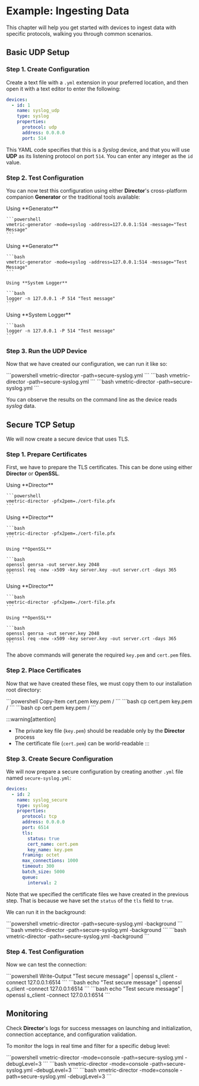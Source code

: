 # Example: Ingesting Data

This chapter will help you get started with devices to ingest data with specific protocols, walking you through common scenarios.

## Basic UDP Setup

### Step 1. Create Configuration

Create a text file with a `.yml` extension in your preferred location, and then open it with a text editor to enter the following:

```yaml
devices:
  - id: 1
    name: syslog_udp
    type: syslog
    properties:
      protocol: udp
      address: 0.0.0.0
      port: 514
```

This YAML code specifies that this is a _Syslog_ device, and that you will use **UDP** as its listening protocol on port `514`. You can enter any integer as the `id` value.

### Step 2. Test Configuration

You can now test this configuration using either **Director**'s cross-platform companion **Generator** or the traditional tools available:

<Tabs groupId="os-options">
  <TabItem value="windows" label="Windows" default>
    Using **Generator**

    ```powershell
    vmetric-generator -mode=syslog -address=127.0.0.1:514 -message="Test Message"
    ```
  </TabItem>

  <TabItem value="linux" label="Linux">
    Using **Generator**

    ```bash
    vmetric-generator -mode=syslog -address=127.0.0.1:514 -message="Test Message"
    ```

    Using **System Logger**

    ```bash
    logger -n 127.0.0.1 -P 514 "Test message"
    ```
  </TabItem>

  <TabItem value="macos" label="macOS">
    Using **System Logger**

    ```bash
    logger -n 127.0.0.1 -P 514 "Test message"
    ```
  </TabItem>
</Tabs>

### Step 3. Run the UDP Device

Now that we have created our configuration, we can run it like so:

<Tabs groupId="os-options">
  <TabItem value="windows" label="Windows" default>
    ```powershell
    vmetric-director -path=secure-syslog.yml
    ```
  </TabItem>
  
  <TabItem value="linux" label="Linux" default>
    ```bash
    vmetric-director -path=secure-syslog.yml
    ```
  </TabItem>

  <TabItem value="macos" label="macOS" default>
    ```bash
    vmetric-director -path=secure-syslog.yml
    ```
  </TabItem>
</Tabs>

You can observe the results on the command line as the device reads _syslog_ data.

## Secure TCP Setup

We will now create a secure device that uses TLS.

### Step 1. Prepare Certificates

First, we have to prepare the TLS certificates. This can be done using either **Director** or **OpenSSL**.

<Tabs groupId="os-options">
  <TabItem value="windows" label="Windows" default>
    Using **Director**

    ```powershell
    vmetric-director -pfx2pem=./cert-file.pfx
    ```
  </TabItem>

  <TabItem value="linux" label="Linux">
    Using **Director**

    ```bash
    vmetric-director -pfx2pem=./cert-file.pfx
    ```

    Using **OpenSSL**

    ```bash
    openssl genrsa -out server.key 2048
    openssl req -new -x509 -key server.key -out server.crt -days 365
    ```
  </TabItem>

  <TabItem value="macos" label="macOS">
    Using **Director**

    ```bash
    vmetric-director -pfx2pem=./cert-file.pfx
    ```
    
    Using **OpenSSL**

    ```bash
    openssl genrsa -out server.key 2048
    openssl req -new -x509 -key server.key -out server.crt -days 365
    ```
  </TabItem>
</Tabs>

The above commands will generate the required `key.pem` and `cert.pem` files.

### Step 2. Place Certificates

Now that we have created these files, we must copy them to our installation root directory:

<Tabs groupId="os-options">
  <TabItem value="windows" label="Windows" default>
    ```powershell
    Copy-Item cert.pem key.pem <vm_root>/
    ```
  </TabItem>
  
  <TabItem value="linux" label="Linux" default>
    ```bash
    cp cert.pem key.pem <vm_root>/
    ```
  </TabItem>

  <TabItem value="macos" label="macOS" default>
    ```bash
    cp cert.pem key.pem <vm_root>/
    ```
  </TabItem>
</Tabs>

:::warning[attention]
- The private key file (`key.pem`) should be readable only by the **Director** process
- The certificate file (`cert.pem`) can be world-readable
:::

### Step 3. Create Secure Configuration

We will now prepare a secure configuration by creating another `.yml` file named `secure-syslog.yml`:

```yaml
devices:
  - id: 2
    name: syslog_secure
    type: syslog
    properties:
      protocol: tcp
      address: 0.0.0.0
      port: 6514
      tls:
        status: true
        cert_name: cert.pem
        key_name: key.pem
      framing: octet
      max_connections: 1000
      timeout: 300
      batch_size: 5000
      queue:
        interval: 2
```

Note that we specified the certificate files we have created in the previous step. That is because we have set the `status` of the `tls` field to `true`.

We can run it in the background:

<Tabs groupId="os-options">
  <TabItem value="windows" label="Windows" default>
    ```powershell
    vmetric-director -path=secure-syslog.yml -background
    ```
  </TabItem>
  
  <TabItem value="linux" label="Linux" default>
    ```bash
    vmetric-director -path=secure-syslog.yml -background
    ```
  </TabItem>

  <TabItem value="macos" label="macOS" default>
    ```bash
    vmetric-director -path=secure-syslog.yml -background
    ```
  </TabItem>
</Tabs>

### Step 4. Test Configuration

Now we can test the connection:

<Tabs groupId="os-options">
  <TabItem value="windows" label="Windows" default>
    ```powershell
    Write-Output "Test secure message" | openssl s_client -connect 127.0.0.1:6514
    ```
  </TabItem>
  
  <TabItem value="linux" label="Linux" default>
    ```bash
    echo "Test secure message" | openssl s_client -connect 127.0.0.1:6514
    ```
  </TabItem>

  <TabItem value="macos" label="macOS" default>
    ```bash
    echo "Test secure message" | openssl s_client -connect 127.0.0.1:6514
    ```
  </TabItem>
</Tabs>

## Monitoring

Check **Director**'s logs for success messages on launching and initialization, connection acceptance, and configuration validation.

To monitor the logs in real time and filter for a specific debug level:

<Tabs groupId="os-options">
  <TabItem value="windows" label="Windows" default>
    ```powershell
    vmetric-director -mode=console -path=secure-syslog.yml -debugLevel=3
    ```
  </TabItem>
  
  <TabItem value="linux" label="Linux" default>
    ```bash
    vmetric-director  -mode=console -path=secure-syslog.yml -debugLevel=3
    ```
  </TabItem>

  <TabItem value="macos" label="macOS" default>
    ```bash
    vmetric-director  -mode=console -path=secure-syslog.yml -debugLevel=3
    ```
  </TabItem>
</Tabs>
